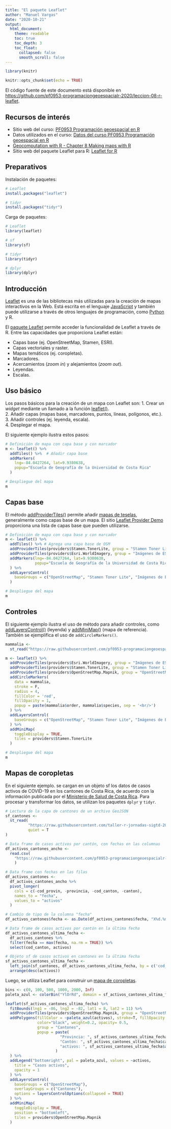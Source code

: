 ```yaml
---
title: "El paquete Leaflet"
author: "Manuel Vargas"
date: "2020-10-21"
output:
  html_document:
    theme: readable    
    toc: true
    toc_depth: 3
    toc_float:
      collapsed: false
      smooth_scroll: false    
---
```


```r
library(knitr)

knitr::opts_chunk$set(echo = TRUE)
```

El código fuente de este documento está disponible en [https://github.com/pf0953-programaciongeoespacialr-2020/leccion-08-r-leaflet](https://github.com/pf0953-programaciongeoespacialr-2020/leccion-08-r-leaflet).

## Recursos de interés
* Sitio web del curso: [PF0953 Programación geoespacial en R](https://pf0953-programaciongeoespacialr-2020.github.io/)
* Datos utilizados en el curso: [Datos del curso PF0953 Programación geoespacial en R](https://github.com/pf0953-programaciongeoespacialr-2020/datos)
* [Geocomputation with R - Chapter 8 Making maps with R](https://geocompr.robinlovelace.net/adv-map.html)
* Sitio web del paquete Leaflet para R: [Leaflet for R](https://rstudio.github.io/leaflet/)

## Preparativos
Instalación de paquetes:
```r
# Leaflet
install.packages("leaflet")

# tidyr
install.packages("tidyr")
```

Carga de paquetes:
```r
# Leaflet
library(leaflet)

# sf
library(sf)

# tidyr
library(tidyr)

# dplyr
library(dplyr)
```

## Introducción
[Leaflet](http://leafletjs.com/) es una de las bibliotecas más utilizadas para la creación de mapas interactivos en la Web. Está escrita en el lenguaje [JavaScript](https://en.wikipedia.org/wiki/JavaScript) y también puede utilizarse a través de otros lenguajes de programación, como [Python](http://python-visualization.github.io/folium/) y R.

El [paquete Leaflet](https://cran.r-project.org/web/packages/leaflet/) permite acceder la funcionalidad de Leaflet a través de R. Entre las capacidades que proporciona Leaflet están:

- Capas base (ej. OpenStreetMap, Stamen, ESRI).
- Capas vectoriales y raster.
- Mapas temáticos (ej. coropletas).
- Marcadores.
- Acercamientos (_zoom in_) y alejamientos (_zoom out_).
- Leyendas.
- Escalas.

## Uso básico
Los pasos básicos para la creación de un mapa con Leaflet son:
1. Crear un _widget_ mediante un llamado a la función [leaflet()](https://www.rdocumentation.org/packages/leaflet/versions/2.0.3/topics/leaflet).  
2. Añadir capas (mapas base, marcadores, puntos, líneas, polígonos, etc.).  
3. Añadir controles (ej. leyenda, escala).  
4. Desplegar el mapa.

El siguiente ejemplo ilustra estos pasos:

```r
# Definición de mapa con capa base y con marcador 
m <- leaflet() %>%
  addTiles() %>%  # Añadir capa base
  addMarkers(
    lng=-84.0427264, lat=9.9380638, 
    popup="Escuela de Geografía de la Universidad de Costa Rica"
  ) 

# Despliegue del mapa
m
```

## Capas base
El método [addProviderTiles()](https://www.rdocumentation.org/packages/leaflet/versions/2.0.3/topics/addProviderTiles) permite añadir [mapas de teselas](https://en.wikipedia.org/wiki/Tiled_web_map), generalmente como capas base de un mapa. El sitio [Leaflet Provider Demo](https://leaflet-extras.github.io/leaflet-providers/preview/) proporciona una lista de capas base que pueden utilizarse.

```r
# Definición de mapa con capa base y con marcador 
m <- leaflet() %>%
  addTiles() %>% # Agrega una capa base de OSM
  addProviderTiles(providers$Stamen.TonerLite, group = "Stamen Toner Lite") %>%
  addProviderTiles(providers$Esri.WorldImagery, group = "Imágenes de ESRI") %>% 
  addMarkers(lng=-84.0427264, lat=9.9380638, 
             popup="Escuela de Geografía de la Universidad de Costa Rica"
  ) %>%  
  addLayersControl(
    baseGroups = c("OpenStreetMap", "Stamen Toner Lite", "Imágenes de ESRI")
  )

# Despliegue del mapa
m
```

## Controles
El siguiente ejemplo ilustra el uso de método para añadir controles, como [addLayersControl()](https://www.rdocumentation.org/packages/leaflet/versions/2.0.3/topics/addLayersControl) (leyenda) y [addMiniMap()](https://www.rdocumentation.org/packages/leaflet/versions/2.0.3/topics/addMiniMap) (mapa de referencia). También se ejemplifica el uso de ```addCircleMarkers()```.

```r
mammalia <- 
  st_read("https://raw.githubusercontent.com/pf0953-programaciongeoespacialr-2020/datos/master/biodiversidad/registros-presencia/cr/gam/mammalia.geojson")

m <- leaflet() %>% 
  addProviderTiles(providers$Esri.WorldImagery, group = "Imágenes de ESRI") %>% 
  addProviderTiles(providers$Stamen.TonerLite, group = "Stamen Toner Lite") %>%
  addProviderTiles(providers$OpenStreetMap.Mapnik, group = "OpenStreetMap") %>%
  addCircleMarkers(
    data = mammalia,
    stroke = F,
    radius = 4,
    fillColor = 'red',
    fillOpacity = 1,
    popup = paste(mammalia$order, mammalia$species, sep = '<br/>')
  ) %>%
  addLayersControl(
    baseGroups = c("OpenStreetMap", "Stamen Toner Lite", "Imágenes de ESRI")
  ) %>%
  addMiniMap(
    toggleDisplay = TRUE,
    tiles = providers$Stamen.TonerLite
  )

# Despliegue del mapa
m
```

## Mapas de coropletas
En el siguiente ejemplo. se cargan en un objeto sf los datos de casos activos de COVID-19 en los cantones de Costa Rica, de acuerdo con la información publicada por el [Ministerio de Salud de Costa Rica](http://geovision.uned.ac.cr/oges/). Para procesar y transformar los datos, se utilizan los paquetes ```dplyr``` y ```tidyr```.

```r
# Lectura de la capa de cantones de un archivo GeoJSON
sf_cantones <-
  st_read(
          "https://raw.githubusercontent.com/taller-r-jornadas-sigtd-2020/datos/master/cantones.geojson", 
          quiet = T
)

# Data frame de casos activos por cantón, con fechas en las columnas
df_activos_cantones_ancho <- 
  read.csv(
    "https://raw.githubusercontent.com/pf0953-programaciongeoespacialr-2020/datos/master/covid19/ms/covid19-activos-cantones-20201020.csv"
    )

# Data frame con fechas en las filas
df_activos_cantones <-
  df_activos_cantones_ancho %>%
  pivot_longer(
    cols = c(-cod_provin, -provincia, -cod_canton, -canton), 
    names_to = "fecha", 
    values_to = "activos"
  )

# Cambio de tipo de la columna "fecha"
df_activos_cantones$fecha <- as.Date(df_activos_cantones$fecha, "X%d.%m.%Y")

# Data frame de casos activos por cantón en la última fecha
df_activos_cantones_ultima_fecha <- 
  df_activos_cantones %>%
  filter(fecha == max(fecha, na.rm = TRUE)) %>%
  select(cod_canton, activos)

# Objeto sf de casos activos en cantones en la última fecha
sf_activos_cantones_ultima_fecha <-
  left_join(sf_cantones, df_activos_cantones_ultima_fecha, by = c('cod_canton')) %>%
  arrange(desc(activos))
```

Luego, se utiliza Leaflet para construir un [mapa de coropletas](https://rstudio.github.io/leaflet/choropleths.html).
```r
bins <- c(0, 100, 500, 1000, 2000, Inf)
paleta_azul <- colorBin("YlOrRd", domain = sf_activos_cantones_ultima_fecha$activos, bins = bins)

leaflet(sf_activos_cantones_ultima_fecha) %>% 
  fitBounds(lng1 = -86, lng2 = -82, lat1 = 8, lat2 = 11) %>%
  addProviderTiles(providers$OpenStreetMap.Mapnik, group = "OpenStreetMap") %>%
  addPolygons(fillColor = ~paleta_azul(activos), stroke=T, fillOpacity = 1,
              color="black", weight=0.2, opacity= 0.5,
              group = "Cantones",
              popup = paste(
                        "Provincia: ", sf_activos_cantones_ultima_fecha$provincia, "<br>",
                        "Cantón: ", sf_activos_cantones_ultima_fecha$canton, "<br>",
                        "activos: ", sf_activos_cantones_ultima_fecha$activos
                      )
  ) %>%
  addLegend("bottomright", pal = paleta_azul, values = ~activos,
    title = "Casos activos",
    opacity = 1
  ) %>%  
  addLayersControl(
    baseGroups = c("OpenStreetMap"),
    overlayGroups = c("Cantones"),
    options = layersControlOptions(collapsed = TRUE)    
  ) %>%  
  addMiniMap(
    toggleDisplay = TRUE,
    position = "bottomleft",
    tiles = providers$OpenStreetMap.Mapnik
  )
```